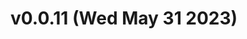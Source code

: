 
<Meta title="Components/Basic/Blockquote/Overview" />

# v0.0.11 (Wed May 31 2023)
<Figma
  height="30%"
  collapsable
  url="https://www.figma.com/file/Cx0sZBqrc7kGW72bcmy90S/tokens?type=design&node-id=3-27&t=ThF1FKZYYApN4drF-4"
/>
